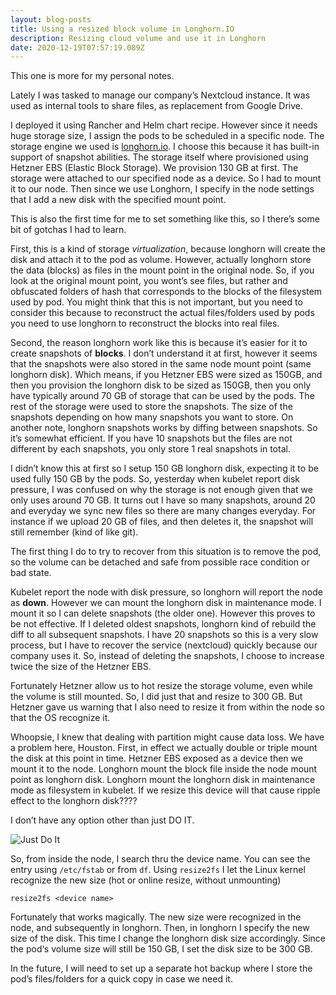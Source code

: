 ```yaml
---
layout: blog-posts
title: Using a resized block volume in Longhorn.IO
description: Resizing cloud volume and use it in Longhorn
date: 2020-12-19T07:57:19.089Z
---
```

This one is more for my personal notes.

Lately I was tasked to manage our company’s Nextcloud instance. It was used as internal tools to share files, as replacement from Google Drive.

I deployed it using Rancher and Helm chart recipe. However since it needs huge storage size, I assign the pods to be scheduled in a specific node. The storage engine we used is [longhorn.io](https://longhorn.io). I choose this because it has built-in support of snapshot abilities. The storage itself where provisioned using Hetzner EBS (Elastic Block Storage). We provision 130 GB at first. The storage were attached to our specified node as a device. So I had to mount it to our node. Then since we use Longhorn, I specify in the node settings that I add a new disk with the specified mount point.

This is also the first time for me to set something like this, so I there’s some bit of gotchas I had to learn.

First, this is a kind of storage *virtualization*, because longhorn will create the disk and attach it to the pod as volume. However, actually longhorn store the data (blocks) as files in the mount point in the original node. So, if you look at the original mount point, you wont’s see files, but rather and obfuscated folders of hash that corresponds to the blocks of the filesystem used by pod. You might think that this is not important, but you need to consider this because to reconstruct the actual files/folders used by pods you need to use longhorn to reconstruct the blocks into real files.

Second, the reason longhorn work like this is because it’s easier for it to create snapshots of **blocks**. I don’t understand it at first, however it seems that the snapshots were also stored in the same node mount point (same longhorn disk). Which means, if you Hetzner EBS were sized as 150GB, and then you provision the longhorn disk to be sized as 150GB, then you only have typically around 70 GB of storage that can be used by the pods. The rest of the storage were used to store the snapshots. The size of the snapshots depending on how many snapshots you want to store. On another note, longhorn snapshots works by diffing between snapshots. So it’s somewhat efficient. If you have 10 snapshots but the files are not different by each snapshots, you only store 1 real snapshots in total.

I didn’t know this at first so I setup 150 GB longhorn disk, expecting it to be used fully 150 GB by the pods. So, yesterday when kubelet report disk pressure, I was confused on why the storage is not enough given that we only uses around 70 GB. It turns out I have so many snapshots, around 20 and everyday we sync new files so  there are many changes everyday. For instance if we upload 20 GB of files, and then deletes it, the snapshot will still remember (kind of like git).

The first thing I do to try to recover from this situation is to remove the pod, so the volume can be detached and safe from possible race condition or bad state.

Kubelet report the node with disk pressure, so longhorn will report the node as **down**. However we can mount the longhorn disk in maintenance mode. I mount it so I can delete snapshots (the older one). However this proves to be not effective. If I deleted oldest snapshots, longhorn kind of rebuild the diff to all subsequent snapshots. I have 20 snapshots so this is a very slow process, but I have to recover the service (nextcloud) quickly because our company uses it. So, instead of deleting the snapshots, I choose to increase twice the size of the Hetzner EBS.

Fortunately Hetzner allow us to hot resize the storage volume, even while the volume is still mounted. So, I did just that and resize to 300 GB. But Hetzner gave us warning that I also need to resize it from within the node so that the OS recognize it.

Whoopsie, I knew that dealing with partition might cause data loss. We have a problem here, Houston. First, in effect we actually double or triple mount the disk at this point in time. Hetzner EBS exposed as a device then we mount it to the node. Longhorn mount the block file inside the node mount point as longhorn disk. Longhorn mount the longhorn disk in maintenance mode as filesystem in kubelet. If we resize this device will that cause ripple effect to the longhorn disk????

I don’t have any option other than just DO IT.

![Just Do It](https://media.giphy.com/media/UqZ4imFIoljlr5O2sM/giphy.gif)

So, from inside the node, I search thru the device name. You can see the entry using `/etc/fstab` or from `df`. Using `resize2fs` I let the Linux kernel recognize the new size (hot or online resize, without unmounting)

```
resize2fs <device name>
```

Fortunately that works magically. The new size were recognized in the node, and subsequently in longhorn. Then, in longhorn I specify the new size of the disk. This time I change the longhorn disk size accordingly. Since the pod‘s volume size will still be 150 GB, I set the disk size to be 300 GB.

In the future, I will need to set up a separate hot backup where I store the pod’s files/folders for a quick copy in case we need it.